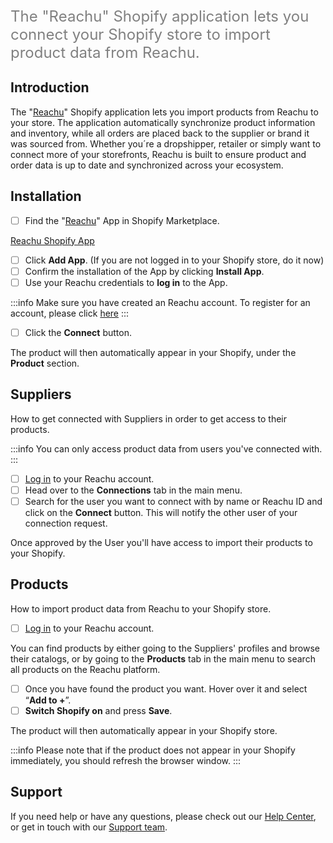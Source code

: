 <font color="grey" size="5">

The "Reachu" Shopify application lets you connect your Shopify store to import
product data from Reachu.

</font>

## Introduction

The "[Reachu](https://apps.shopify.com/outshifter?)" Shopify application lets
you import products from Reachu to your store. The application automatically
synchronize product information and inventory, while all orders are placed back
to the supplier or brand it was sourced from. Whether you´re a dropshipper,
retailer or simply want to connect more of your storefronts, Reachu is built to
ensure product and order data is up to date and synchronized across your
ecosystem.

## Installation

- [ ] Find the "[Reachu](https://apps.shopify.com/outshifter?)" App in Shopify
      Marketplace.

<div class="homepage-section two-cols">
  <div class="section-content">
    <a class="homepage-card2">
      <div class="card-content">
        <a href="https://apps.shopify.com/outshifter?">Reachu Shopify App</a>
      </div>
    </a>
  </div>
</div>

- [ ] Click **Add App**. (If you are not logged in to your Shopify store, do it
      now)
- [ ] Confirm the installation of the App by clicking **Install App**.
- [ ] Use your Reachu credentials to **log in** to the App.

:::info Make sure you have created an Reachu account. To register for an
account, please click [here](https://dashboard.reachu.io/register) :::

- [ ] Click the **Connect** button.

The product will then automatically appear in your Shopify, under the
**Product** section.

## Suppliers

How to get connected with Suppliers in order to get access to their products.

:::info You can only access product data from users you've connected with. :::

- [ ] [Log in](https://dashboard.reachu.io/login) to your Reachu account.
- [ ] Head over to the **Connections** tab in the main menu.
- [ ] Search for the user you want to connect with by name or Reachu ID and
      click on the **Connect** button. This will notify the other user of your
      connection request.

Once approved by the User you'll have access to import their products to your
Shopify.

## Products

How to import product data from Reachu to your Shopify store.

- [ ] [Log in](https://dashboard.reachu.io/login) to your Reachu account.

You can find products by either going to the Suppliers' profiles and browse
their catalogs, or by going to the **Products** tab in the main menu to search
all products on the Reachu platform.

- [ ] Once you have found the product you want. Hover over it and select “**Add
      to +**”.
- [ ] **Switch Shopify on** and press **Save**.

The product will then automatically appear in your Shopify store.

:::info Please note that if the product does not appear in your Shopify
immediately, you should refresh the browser window. :::

## Support

If you need help or have any questions, please check out our
[Help Center](http://support.reachu.io/), or get in touch with our
[Support team](http://support.reachu.io/).
